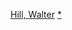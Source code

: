 {{navbox
|name = 沃尔特·希尔
|title = [[華特·希爾]]執導電影
|state = {{{state|autocollapse}}}
|listclass = hlist
|group1 = 
|list1 = 
*《{{le|快打旋風 (1975年電影)|Hard Times (1975 film)|快打旋風}}》（1975）
*《{{le|虎口拔牙|The Driver}}》（1978）
*《[[殺神輓歌]]》（1979）
*《{{le|長征騎士|The Long Riders}}》（1980）
*《{{le|南方的安慰|Southern Comfort (1981 film)}}》（1981）
*《[[48小時]]》（1982）
*《[[狠將奇兵]]》（1984）
*《[[布鲁斯特的百万横财 (1985年电影)|布鲁斯特的百万横财]]》（1985）
*《{{le|十字路口 (電影)|Crossroads (1986 film)|十字路口}}》（1986）
*《{{le|反攻美國|Extreme Prejudice (film)}}》（1987）
*《[[红色警探]]》（1988）
*《{{le|黎明前惡煞橫行|Johnny Handsome}}》（1989）
*《[[48小時闖天關]]》（1990）
*《{{le|入侵蛇頭堡|Trespass (1992 film)}}》（1992）
*《[[印第安傳奇]]》（1993）
*《{{le|荒漠之虎|Wild Bill (1995 film)}}》（1995）
*《[[不敗梟雄]]》（1996）
*《{{le|直搗超王星號|Supernova (2000 film)}}》（2000）
*《[[終極鬥士]]》（2002）
*《[[重彈頭|頭號目標]]》（2012）
*《{{le|變性復仇者|The Assignment (2016 film)}}》（2016）
*《{{le|一元换命|Dead for a Dollar}}》（TBA）

}}<noinclude>
{{collapsible option}}
[[Category:美国电影导演模板|Hill, Walter]]
[[Category:華特·希爾電影|*]]
</noinclude>